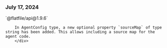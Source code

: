 ### July 17, 2024

<div style={{ display: "table", width: "auto" }}>

  <div style={{ display: "table-row", width: "auto" }}>
      <Snippet file="chips/dataxp.mdx" />
        <div style={{ float: "left", display: "table-column", paddingLeft: "30px", width: "calc(80% - 30px)" }}>
        `@flatfile/api@1.9.6`

        In AgentConfig type, a new optional property `sourceMap` of type string has been added. This allows including a source map for the agent code.
        </div>

  </div>

</div>
